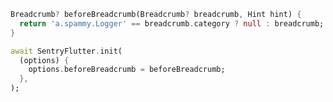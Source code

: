 ```dart {7}
Breadcrumb? beforeBreadcrumb(Breadcrumb? breadcrumb, Hint hint) {
  return 'a.spammy.Logger' == breadcrumb.category ? null : breadcrumb;
}

await SentryFlutter.init(
  (options) {
    options.beforeBreadcrumb = beforeBreadcrumb;
  },
);
```
